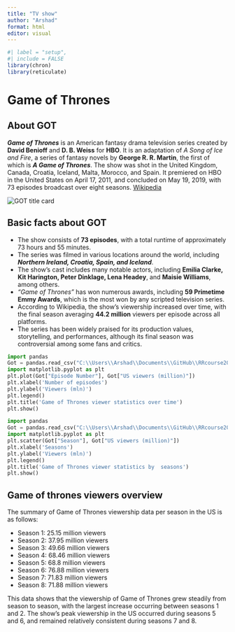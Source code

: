 ---
title: "TV show"
author: "Arshad"
format: html
editor: visual
---

```{r}
#| label = "setup",
#| include = FALSE
library(chron)
library(reticulate)
```

# Game of Thrones

## About GOT

***Game of Thrones*** is an American fantasy drama television series created by **David Benioff** and **D. B. Weiss** for **HBO**. It is an adaptation of *A Song of Ice and Fire*, a series of fantasy novels by **George R. R. Martin**, the first of which is ***A Game of Thrones***. The show was shot in the United Kingdom, Canada, Croatia, Iceland, Malta, Morocco, and Spain. It premiered on HBO in the United States on April 17, 2011, and concluded on May 19, 2019, with 73 episodes broadcast over eight seasons. [Wikipedia](https://en.wikipedia.org/wiki/Game_of_Thrones)

<img src="https://static.posters.cz/image/750/plakaty/gra-o-tron-game-of-thrones-logo-i21034.jpg" title="Title: An elephant" alt="GOT title card"/>

## Basic facts about GOT

-   The show consists of **73 episodes**, with a total runtime of approximately 73 hours and 55 minutes.
-   The series was filmed in various locations around the world, including ***Northern Ireland, Croatia, Spain, and Iceland***.
-   The show's cast includes many notable actors, including **Emilia Clarke, Kit Harington, Peter Dinklage, Lena Headey**, and **Maisie Williams**, among others.
-   *"Game of Thrones"* has won numerous awards, including **59 Primetime Emmy Awards**, which is the most won by any scripted television series.
-   According to Wikipedia, the show's viewership increased over time, with the final season averaging **44.2 million** viewers per episode across all platforms.
-   The series has been widely praised for its production values, storytelling, and performances, although its final season was controversial among some fans and critics.

```{python echo=FALSE}
import pandas
Got = pandas.read_csv("C:\\Users\\Arshad\\Documents\\GitHub\\RRcourse2023\\Assignments\\got_data.csv")
import matplotlib.pyplot as plt
plt.plot(Got["Episode Number"], Got["US viewers (million)"])
plt.xlabel('Number of episodes')
plt.ylabel('Viewers (mln)')
plt.legend()
plt.title('Game of Thrones viewer statistics over time')
plt.show()
```

```{python echo=FALSE}
import pandas
Got = pandas.read_csv("C:\\Users\\Arshad\\Documents\\GitHub\\RRcourse2023\\Assignments\\got_data.csv")
import matplotlib.pyplot as plt
plt.scatter(Got["Season"], Got["US viewers (million)"])
plt.xlabel('Seasons')
plt.ylabel('Viewers (mln)')
plt.legend()
plt.title('Game of Thrones viewer statistics by  seasons')
plt.show()
```

## Game of thrones viewers overview

The summary of Game of Thrones viewership data per season in the US is as follows:

-   Season 1: 25.15 million viewers
-   Season 2: 37.95 million viewers
-   Season 3: 49.66 million viewers
-   Season 4: 68.46 million viewers
-   Season 5: 68.8 million viewers
-   Season 6: 76.88 million viewers
-   Season 7: 71.83 million viewers
-   Season 8: 71.88 million viewers

This data shows that the viewership of Game of Thrones grew steadily from season to season, with the largest increase occurring between seasons 1 and 2. The show's peak viewership in the US occurred during seasons 5 and 6, and remained relatively consistent during seasons 7 and 8.
